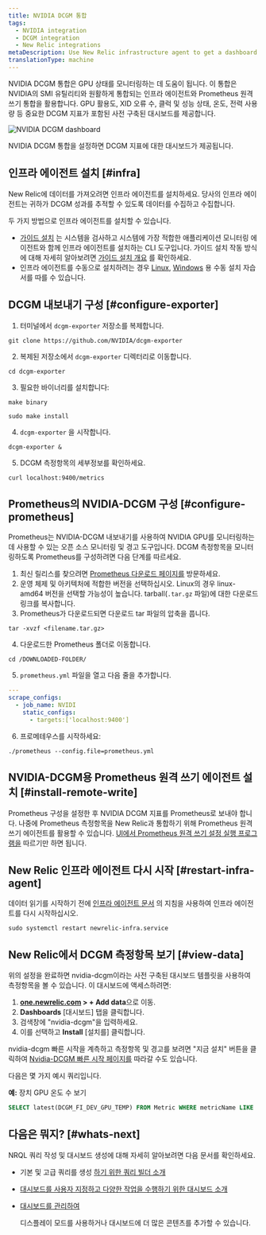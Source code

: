 ```yaml
---
title: NVIDIA DCGM 통합
tags:
  - NVIDIA integration
  - DCGM integration
  - New Relic integrations
metaDescription: Use New Relic infrastructure agent to get a dashboard with DCGM metrics.
translationType: machine
---
```



NVIDIA DCGM 통합은 GPU 상태를 모니터링하는 데 도움이 됩니다. 이 통합은 NVIDIA의 SMI 유틸리티와 원활하게 통합되는 인프라 에이전트와 Prometheus 원격 쓰기 통합을 활용합니다. GPU 활용도, XID 오류 수, 클럭 및 성능 상태, 온도, 전력 사용량 등 중요한 DCGM 지표가 포함된 사전 구축된 대시보드를 제공합니다.

<img
  title="NVIDIA DCGM dashboard"
  alt="NVIDIA DCGM dashboard"
  src={infrastructureNVIDIADCGMDashboard}
/>

<figcaption>
  NVIDIA DCGM 통합을 설정하면 DCGM 지표에 대한 대시보드가 제공됩니다.
</figcaption>

## 인프라 에이전트 설치 [#infra]

New Relic에 데이터를 가져오려면 인프라 에이전트를 설치하세요. 당사의 인프라 에이전트는 귀하가 DCGM 성과를 추적할 수 있도록 데이터를 수집하고 수집합니다.

두 가지 방법으로 인프라 에이전트를 설치할 수 있습니다.

* [가이드 설치](https://one.newrelic.com/nr1-core?state=4f81feab-35f7-e97e-9903-52510f8542bd) 는 시스템을 검사하고 시스템에 가장 적합한 애플리케이션 모니터링 에이전트와 함께 인프라 에이전트를 설치하는 CLI 도구입니다. 가이드 설치 작동 방식에 대해 자세히 알아보려면 [가이드 설치 개요](/docs/infrastructure/host-integrations/installation/new-relic-guided-install-overview) 를 확인하세요.
* 인프라 에이전트를 수동으로 설치하려는 경우 [Linux](/docs/infrastructure/install-infrastructure-agent/linux-installation/install-infrastructure-monitoring-agent-linux), [Windows](/docs/infrastructure/install-infrastructure-agent/windows-installation/install-infrastructure-monitoring-agent-windows/) 용 수동 설치 자습서를 따를 수 있습니다.

## DCGM 내보내기 구성 [#configure-exporter]

1. 터미널에서 `dcgm-exporter` 저장소를 복제합니다.

```shell
git clone https://github.com/NVIDIA/dcgm-exporter
```

2. 복제된 저장소에서 `dcgm-exporter` 디렉터리로 이동합니다.

```shell
cd dcgm-exporter
```

3. 필요한 바이너리를 설치합니다:

```shell
make binary
```

```shell
sudo make install
```

4. `dcgm-exporter` 을 시작합니다.

```shell
dcgm-exporter &
```

5. DCGM 측정항목의 세부정보를 확인하세요.

```shell
curl localhost:9400/metrics
```

## Prometheus의 NVIDIA-DCGM 구성 [#configure-prometheus]

Prometheus는 NVIDIA-DCGM 내보내기를 사용하여 NVIDIA GPU를 모니터링하는 데 사용할 수 있는 오픈 소스 모니터링 및 경고 도구입니다. DCGM 측정항목을 모니터링하도록 Prometheus를 구성하려면 다음 단계를 따르세요.

1. 최신 릴리스를 찾으려면 [Prometheus 다운로드 페이지를](https://prometheus.io/download/) 방문하세요.
2. 운영 체제 및 아키텍처에 적합한 버전을 선택하십시오. Linux의 경우 linux-amd64 버전을 선택할 가능성이 높습니다. tarball(`.tar.gz` 파일)에 대한 다운로드 링크를 복사합니다.
3. Prometheus가 다운로드되면 다운로드 tar 파일의 압축을 풉니다.

```shell
tar -xvzf <filename.tar.gz>
```

4. 다운로드한 Prometheus 폴더로 이동합니다.

```shell
cd /DOWNLOADED-FOLDER/
```

5. `prometheus.yml` 파일을 열고 다음 줄을 추가합니다.

```yml
---
scrape_configs:
  - job_name: NVIDI
    static_configs:
      - targets:['localhost:9400']
```

6. 프로메테우스를 시작하세요:

```shell
./prometheus --config.file=prometheus.yml
```

## NVIDIA-DCGM용 Prometheus 원격 쓰기 에이전트 설치 [#install-remote-write]

Prometheus 구성을 설정한 후 NVIDIA DCGM 지표를 Prometheus로 보내야 합니다. 나중에 Prometheus 측정항목을 New Relic과 통합하기 위해 Prometheus 원격 쓰기 에이전트를 활용할 수 있습니다. [UI에서 Prometheus 원격 쓰기 설정 실행 프로그램을](https://one.newrelic.com/catalog-pack-details?state=04de330d-ad8b-b61c-68e2-ad852c2ca1d4) 따르기만 하면 됩니다.

## New Relic 인프라 에이전트 다시 시작 [#restart-infra-agent]

데이터 읽기를 시작하기 전에 [인프라 에이전트 문서](/docs/infrastructure/install-infrastructure-agent/manage-your-agent/start-stop-restart-infrastructure-agent/) 의 지침을 사용하여 인프라 에이전트를 다시 시작하십시오.

```shell
sudo systemctl restart newrelic-infra.service
```

## New Relic에서 DCGM 측정항목 보기 [#view-data]

위의 설정을 완료하면 nvidia-dcgm이라는 사전 구축된 대시보드 템플릿을 사용하여 측정항목을 볼 수 있습니다. 이 대시보드에 액세스하려면:

1. **[one.newrelic.com](https://one.newrelic.com/) > + Add data**으로 이동.
2. **Dashboards** \[대시보드] 탭을 클릭합니다.
3. 검색창에 "nvidia-dcgm"을 입력하세요.
4. 이를 선택하고 **Install** \[설치를] 클릭합니다.

nvidia-dcgm 빠른 시작을 계측하고 측정항목 및 경고를 보려면 "지금 설치" 버튼을 클릭하여 [Nvidia-DCGM 빠른 시작 페이지를](https://newrelic.com/instant-observability/nvidia-dcgm) 따라갈 수도 있습니다.

다음은 몇 가지 예시 쿼리입니다.

**예:** 장치 GPU 온도 수 보기

```sql
SELECT latest(DCGM_FI_DEV_GPU_TEMP) FROM Metric WHERE metricName LIKE 'DCGM_FI_DEV_GPU_TEMP' TIMESERIES
```

## 다음은 뭐지? [#whats-next]

NRQL 쿼리 작성 및 대시보드 생성에 대해 자세히 알아보려면 다음 문서를 확인하세요.

* 기본 및 고급 쿼리를 생성 [하기 위한 쿼리 빌더 소개](/docs/query-your-data/explore-query-data/query-builder/introduction-query-builder)

* [대시보드를 사용자 지정하고 다양한 작업을 수행하기 위한 대시보드 소개](/docs/query-your-data/explore-query-data/dashboards/introduction-dashboards)

* [대시보드를 관리하여](/docs/query-your-data/explore-query-data/dashboards/manage-your-dashboard)

  <InlinePopover type="dashboards"/>

  디스플레이 모드를 사용하거나 대시보드에 더 많은 콘텐츠를 추가할 수 있습니다.